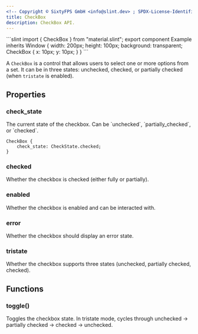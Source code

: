 ```yaml
---
<!-- Copyright © SixtyFPS GmbH <info@slint.dev> ; SPDX-License-Identifier: MIT -->
title: CheckBox
description: CheckBox API.
---
```



<CodeSnippetMD imagePath="" imageWidth="0" imageHeight="0" imageAlt="">
```slint
import { CheckBox } from "material.slint";
export component Example inherits Window {
    width: 200px;
    height: 100px;
    background: transparent;
    CheckBox {
        x: 10px;
        y: 10px;
    }
}
```
</CodeSnippetMD>

A `CheckBox` is a control that allows users to select one or more options from a set. It can be in three states: unchecked, checked, or partially checked (when `tristate` is enabled).

## Properties

### check_state
<SlintProperty propName="check_state" typeName="CheckState" propertyVisibility="in-out">
The current state of the checkbox. Can be `unchecked`, `partially_checked`, or `checked`.

```slint "check_state: CheckState.checked;"
CheckBox {
    check_state: CheckState.checked;
}
```
</SlintProperty>

### checked
<SlintProperty propName="checked" typeName="bool" propertyVisibility="out">
Whether the checkbox is checked (either fully or partially).
</SlintProperty>

### enabled
<SlintProperty propName="enabled" typeName="bool" defaultValue="true">
Whether the checkbox is enabled and can be interacted with.
</SlintProperty>

### error
<SlintProperty propName="error" typeName="bool">
Whether the checkbox should display an error state.
</SlintProperty>

### tristate
<SlintProperty propName="tristate" typeName="bool">
Whether the checkbox supports three states (unchecked, partially checked, checked).
</SlintProperty>

## Functions

### toggle()
Toggles the checkbox state. In tristate mode, cycles through unchecked → partially checked → checked → unchecked.